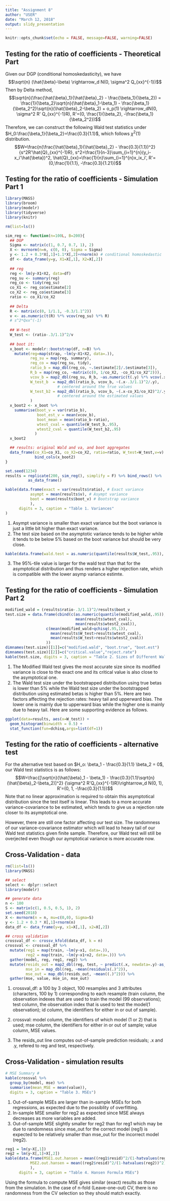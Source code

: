 ```yaml
---
title: "Assignment 8"
author: "USER"
date: "March 12, 2018"
output: slidy_presentation
---
```


```r
knitr::opts_chunk$set(echo = FALSE, message=FALSE, warning=FALSE)
```

## Testing for the ratio of coefficients - Theoretical Part

Given our DGP (conditional homoskedasticity), we have  
$$\sqrt{n} (\hat{\beta}-\beta) \rightarrow_d N(0, \sigma^2 Q_{xx}^{-1})$$
Then by Delta method,
$$\sqrt{n}(\frac{\hat{\beta}_1}{\hat{\beta}_2} - \frac{\beta_1}{\beta_2}) = \frac{1}{\beta_2}\sqrt{n}(\hat{\beta}_1-\beta_1) - \frac{\beta_1}{\beta_2^2}\sqrt{n}(\hat{\beta}_2-\beta_2) + o_p(1) \rightarrow_dN(0, \sigma^2 R' Q_{xx}^{-1}R), R'=(0, \frac{1}{\beta_2}, -\frac{\beta_1}{\beta_2^2})$$
Therefore, we can construct the following Wald test statistics under $H_0:\frac{\beta_1}{\beta_2}=\frac{0.3}{1.1}$, which follows $\chi^2(1)$ distribution.
$$W=\frac{n(\frac{\hat{\beta}_1}{\hat{\beta}_2} - \frac{0.3}{1.1})^2}{s^2R'\hat{Q}_{xx}^{-1}R}, s^2=\frac{1}{n-3}\sum_{i=1}^{n}(y_i-x_i'\hat{\beta})^2, \hat{Q}_{xx}=\frac{1}{n}\sum_{i=1}^{n}x_ix_i', R'= (0,\frac{1}{1.1}, -\frac{0.3}{1.21})$$

## Testing for the ratio of coefficients - Simulation Part 1

```r
library(MASS)
library(broom)
library(modelr)
library(tidyverse)
library(knitr)

rm(list=ls())

sim_reg <- function(n=100L, B=200){
  ## DGP
  Sigma <- matrix(c(1, 0.7, 0.7, 1), 2)
  X <- mvrnorm(n=n, c(0, 0), Sigma = Sigma)
  y <- 1.2 + 0.3*X[,1]+1.1*X[,2]+rnorm(n) # conditional homoskedastic
  df <- data_frame(y=y, X1=X[,1], X2=X[,2])
  
  ## reg
  reg <- lm(y~X1+X2, data=df)
  reg_su <- summary(reg)
  reg_co <- tidy(reg_su)
  co_X1 <- reg_co$estimate[2]
  co_X2 <- reg_co$estimate[3]
  ratio <- co_X1/co_X2
  
  ## Delta
  R <- matrix(c(0, 1/1.1, -0.3/1.1^2))
  v <- as.numeric(t(R) %*% vcov(reg_su) %*% R) 
  # s^2*Qxx^(-1)
  
  ## W-test
  W_test <- (ratio-.3/1.1)^2/v
  
  ## boot it:
  x_boot <- modelr::bootstrap(df, n=B) %>%
    mutate(reg=map(strap, ~lm(y~X1+X2, data=.)),
           reg_su = map(reg, summary),
           reg_co = map(reg_su, tidy),
           ratio_b = map_dbl(reg_co, ~.$estimate[2]/.$estimate[3]),
           R_b = map(reg_co, ~matrix(c(0, 1/co_X2, -co_X1/co_X2^2))),
           vcov_b = map2_dbl(reg_su, R_b, ~as.numeric(t(.y) %*% vcov(.x) %*% .y)),
           W_test_b  = map2_dbl(ratio_b, vcov_b, ~(.x-.3/1.1)^2/.y), 
                       # centered around the true values
           W_test_b2 = map2_dbl(ratio_b, vcov_b, ~(.x-co_X1/co_X2)^2/.y)
                       # centered around the estimated values
           )
  x_boot2 <- x_boot %>%
    summarise(boot_v = var(ratio_b),
              boot_est_v = mean(vcov_b),
              boot_mean = mean(ratio_b-ratio),
              wtest_cval = quantile(W_test_b,.95),
              wtest2_cval = quantile(W_test_b2,.95)
             )
  x_boot2

  ## results: original Wald and va, and boot aggregates
  data_frame(co_X1=co_X1, co_X2=co_X2, ratio=ratio, W_test=W_test,v=v) %>%
             bind_cols(x_boot2)
}

set.seed(1234)
results = replicate(200, sim_reg(), simplify = F) %>% bind_rows() %>%
          as_data_frame()

kable(data.frame(exact = var(results$ratio), # Exact variance
           asympt = mean(results$v), # Asympt variance
           boot = mean(results$boot_v) # Bootstrap variance
           ),
      digits = 3, caption = "Table 1. Variances"
)
```

1. Asympt variance is smaller than exact variance but the boot variance is just a little bit higher than exact variance.  
2. The test size based on the asymptotic variance tends to be higher while it tends to be below 5% based on the boot variance but should be very close.

```r
kable(data.frame(wald.test = as.numeric(quantile(results$W_test,.95)), asymptotic.d = qchisq(.95,1), reject.rate=mean(results$W_test>qchisq(.95,1))), digits = 2, caption = "Table 2. 95%-tile Values of Wald Test Stat & its Asymptotical Distribution")

```

3. The 95%-tile value is larger for the wald test than that for the asymptotical distribution and thus renders a higher rejection rate, which is compatible with the lower asymp variance estimte. 

## Testing for the ratio of coefficients - Simulation Part 2

```r
modified_wald = (results$ratio-.3/1.1)^2/results$boot_v
test.size = data.frame(cbind(c(as.numeric(quantile(modified_wald,.95)), 
                               mean(results$wtest_cval), 
                               mean(results$wtest2_cval)),
                  c(mean(modified_wald>qchisq(.95,1)), 
                    mean(results$W_test>results$wtest_cval), 
                    mean(results$W_test>results$wtest2_cval))
                  ))
dimnames(test.size)[[1]]=c("modified.wald", "boot.true", "boot.est")
dimnames(test.size)[[2]]=c("critical.value","reject.rate")
kable(test.size, digits = 3, caption = "Table 2. Sizes of Different Wald tests")
```

1. The Modified Wald test gives the most accurate size since its modified variance is close to the exact one and its critical value is also close to the asymptotical one.  
2. The Wald test size under the bootstrapped distribution using true betas is lower than 5% while the Wald test size under the bootstrapped distribution using estimated betas is higher than 5%. Here are two factors affecting the rejection rates: heavy tail and upperward bias. The lower one is mainly due to upperward bias while the higher one is mainly due to heavy tail. Here are some supporting evidence as follows.

```r
ggplot(data=results, aes(x=W_test)) +
  geom_histogram(binwidth = 0.5) + 
  stat_function(fun=dchisq,args=list(df=1))
```

## Testing for the ratio of coefficients - alternative test

For the alternative test based on $H_o: \beta_1 - \frac{0.3}{1.1} \beta_2 = 0$, our Wald test statistics is as follows:  
$$W=\frac{[\sqrt{n}(\hat{\beta}_1 - \beta_1) - \frac{0.3}{1.1}\sqrt{n}(\hat{\beta}_2-\beta_2)]^2} {\sigma^2 R'Q_{xx}^{-1}R}\rightarrow_d N(0, 1), R'=(0, 1, -\frac{0.3}{1.1})$$
Note that no linear approximation is required to obtain this asymptotical distribution since the test itself is linear. This leads to a more accurate variance-covariance to be estimated, which tends to give us a rejection rate closer to its asymptotical one.

However, there are still one factor affecting our test size. The randomness of our variance-covariance estimator which will lead to heavy tail of our Wald test statistics given finite sample. Therefore, our Wald test will still be overjected even though our aymptotical variance is more accurate now.

  
## Cross-Validation - data
```r
rm(list=ls())
library(MASS)

## select
select <- dplyr::select
library(modelr)

## generate data
n <- 100
S <- matrix(c(1, 0.5, 0.5, 1), 2)
set.seed(2018)
X <- mvrnorm(n = n, mu=c(0,0), Sigma=S)
y <- 1.2 + 0.3 * X[,1]+rnorm(n)
data_df <- data_frame(y=y, x1=X[,1], x2=X[,2])

## cross validation
crossval_df <- crossv_kfold(data_df, k = n)
crossval <- crossval_df %>%
  mutate(reg1 = map(train, ~lm(y~x1, data=.)),
         reg2 = map(train, ~lm(y~x1+x2, data=.))) %>%
  gather(model, reg, reg1, reg2) %>%
  mutate(resids_out = map2_dbl(reg, test, ~ predict(.x, newdata=.y)-as_data_frame(.y)$y),
         mse_in = map_dbl(reg, ~mean(residuals(.)^2)),
         mse_out = map_dbl(resids_out, ~mean((.)^2))) %>%
  gather(mse, value, mse_in, mse_out)
```

1. crossval_df: a 100 by 3 object, 100 resamples and 3 attributes (characters, 100 by 1) corresponding to each resample (train column, the observation indexes that are used to train the model (99 observations); test column, the observation index that is used to test the model(1 observation); id column, the identifiers for either in or out of sample).  

2. crossval: model column, the identifiers of which model (1 or 2) that is used; mse column, the identifiers for either in or out of sample; value column, MSE values.

3. The resids_out line computes out-of-sample prediction residuals; .x and .y, refered to reg and test, respectively.

## Cross-Validation - simulation results

```r
# MSE Summary #
kable(crossval %>%
  group_by(model, mse) %>%
  summarise(mean_MSE = mean(value)),
  digits = 3, caption = "Table 3. MSEs")
```

1. Out-of-sample MSEs are larger than in-sample MSEs for both regressions, as expected due to the possiblity of overfitting.  
2. In-sample MSE smaller for reg2 as expected since MSE always decreases as more variables are added.  
3. Out-of-sample MSE slightly smaller for reg2 than for reg1 which may be due to randomness since mse_out for the correct model (reg1) is expected to be relatively smaller than mse_out for the incorrect model (reg2).

```r
reg1 = lm(y~X[,1])
reg2 = lm(y~X[,1]+X[,2])
kable(data.frame(MSE1.out.hansen = mean((reg1$resid)^2/(1-hatvalues(reg1))^2),
           MSE2.out.hansen = mean((reg2$resid)^2/(1-hatvalues(reg2))^2)
           ),
      digits = 3, caption = "Table 4. Hansen Formula MSEs")
```

Using the formula to compute MSE gives similar (exact) results as those from the simulation. In the case of n-fold (Leave-one-out) CV, there is no randomness from the CV selection so they should match exactly.